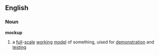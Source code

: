 ==English==
===Noun===
'''mockup'''
#a [[full]]-[[scale]] [[working]] [[model]] of something, uised for [[demonstration]] and [[testing]]
